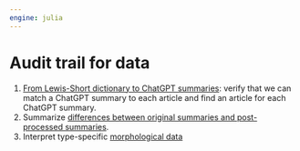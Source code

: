 ```yaml
---
engine: julia
---
```


# Audit trail for data

1. [From Lewis-Short dictionary to ChatGPT summaries](./step1-originalqueries/): verify that we can match a ChatGPT summary to each article and find an article for each ChatGPT summary.
2. Summarize [differences between original summaries and post-processed summaries](./step2-summaries/).
3. Interpret type-specific [morphological data](./step3-pos/)